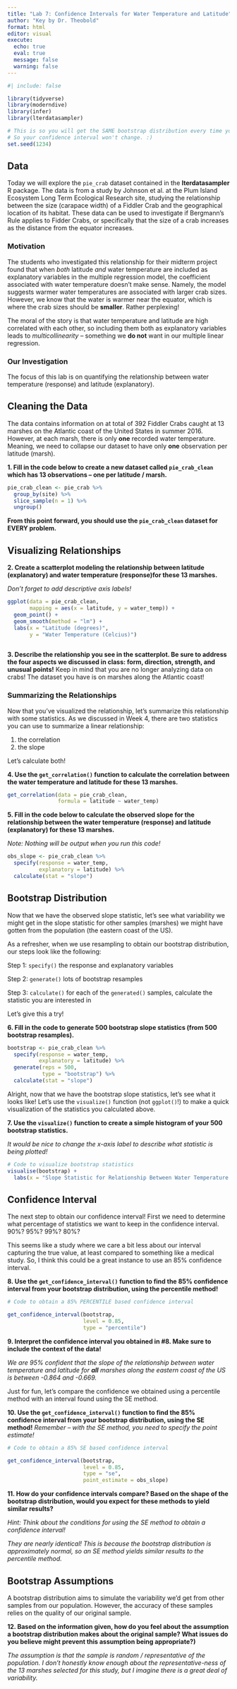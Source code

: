```yaml
---
title: "Lab 7: Confidence Intervals for Water Temperature and Latitude"
author: "Key by Dr. Theobold"
format: html
editor: visual
execute: 
  echo: true
  eval: true
  message: false
  warning: false
---
```


```r
#| include: false

library(tidyverse)
library(moderndive)
library(infer)
library(lterdatasampler)

# This is so you will get the SAME bootstrap distribution every time you run your code
# So your confidence interval won't change. :) 
set.seed(1234)
```

## Data

Today we will explore the `pie_crab` dataset contained in the **lterdatasampler** R package. The data is from a study by Johnson et al. at the Plum Island Ecosystem Long Term Ecological Research site, studying the relationship between the size (carapace width) of a Fiddler Crab and the geographical location of its habitat. These data can be used to investigate if Bergmann's Rule applies to Fidder Crabs, or specifically that the size of a crab increases as the distance from the equator increases.

### Motivation

The students who investigated this relationship for their midterm project found that when *both* latitude *and* water temperature are included as explanatory variables in the multiple regression model, the coefficient associated with water temperature doesn't make sense. Namely, the model suggests warmer water temperatures are associated with larger crab sizes. However, we know that the water is warmer near the equator, which is where the crab sizes should be **smaller**. Rather perplexing!

The moral of the story is that water temperature and latitude are high correlated with each other, so including them both as explanatory variables leads to *multicollinearity* -- something we **do not** want in our multiple linear regression.

### Our Investigation

The focus of this lab is on quantifying the relationship between water temperature (response) and latitude (explanatory).

## Cleaning the Data

The data contains information on at total of 392 Fiddler Crabs caught at 13 marshes on the Atlantic coast of the United States in summer 2016. However, at each marsh, there is only **one** recorded water temperature. Meaning, we need to collapse our dataset to have only **one** observation per latitude (marsh).

**1. Fill in the code below to create a new dataset called `pie_crab_clean` which has 13 observations -- one per latitude / marsh.**

```r
pie_crab_clean <- pie_crab %>% 
  group_by(site) %>% 
  slice_sample(n = 1) %>% 
  ungroup()
```

**From this point forward, you should use the `pie_crab_clean` dataset for EVERY problem.**

## Visualizing Relationships

**2. Create a scatterplot modeling the relationship between latitude (explanatory) and water temperature (response)for these 13 marshes.**

*Don't forget to add descriptive axis labels!*

```r
ggplot(data = pie_crab_clean, 
       mapping = aes(x = latitude, y = water_temp)) + 
  geom_point() +
  geom_smooth(method = "lm") +
  labs(x = "Latitude (degrees)", 
       y = "Water Temperature (Celcius)")
  
```

**3. Describe the relationship you see in the scatterplot. Be sure to address the four aspects we discussed in class: form, direction, strength, and unusual points!** Keep in mind that you are no longer analyzing data on crabs! The dataset you have is on marshes along the Atlantic coast!

### Summarizing the Relationships

Now that you've visualized the relationship, let's summarize this relationship with some statistics. As we discussed in Week 4, there are two statistics you can use to summarize a linear relationship:

1.  the correlation
2.  the slope

Let's calculate both!

**4. Use the `get_correlation()` function to calculate the correlation between the water temperature and latitude for these 13 marshes.**

```r
get_correlation(data = pie_crab_clean, 
                formula = latitude ~ water_temp)
```

**5. Fill in the code below to calculate the observed slope for the relationship between the water temperature (response) and latitude (explanatory) for these 13 marshes.**

*Note: Nothing will be output when you run this code!*

```r
obs_slope <- pie_crab_clean %>% 
  specify(response = water_temp, 
          explanatory = latitude) %>% 
  calculate(stat = "slope")
```

## Bootstrap Distribution

Now that we have the observed slope statistic, let's see what variability we might get in the slope statistic for other samples (marshes) we might have gotten from the population (the eastern coast of the US).

As a refresher, when we use resampling to obtain our bootstrap distribution, our steps look like the following:

Step 1: `specify()` the response and explanatory variables

Step 2: `generate()` lots of bootstrap resamples

Step 3: `calculate()` for each of the `generated()` samples, calculate the statistic you are interested in

Let's give this a try!

**6. Fill in the code to generate 500 bootstrap slope statistics (from 500 bootstrap resamples).**

```r
bootstrap <- pie_crab_clean %>% 
  specify(response = water_temp, 
          explanatory = latitude) %>% 
  generate(reps = 500, 
           type = "bootstrap") %>% 
  calculate(stat = "slope")
```

Alright, now that we have the bootstrap slope statistics, let's see what it looks like! Let's use the `visualize()` function (not `ggplot()`!) to make a quick visualization of the statistics you calculated above.

**7. Use the `visualize()` function to create a simple histogram of your 500 bootstrap statistics.**

*It would be nice to change the x-axis label to describe what statistic is being plotted!*

```r
# Code to visualize bootstrap statistics
visualise(bootstrap) + 
  labs(x = "Slope Statistic for Relationship Between Water Temperature and Latitude")
```

## Confidence Interval

The next step to obtain our confidence interval! First we need to determine what percentage of statistics we want to keep in the confidence interval. 90%? 95%? 99%? 80%?

This seems like a study where we care a bit less about our interval capturing the true value, at least compared to something like a medical study. So, I think this could be a great instance to use an 85% confidence interval.

**8. Use the `get_confidence_interval()` function to find the 85% confidence interval from your bootstrap distribution, using the percentile method!**

```r
# Code to obtain a 85% PERCENTILE based confidence interval

get_confidence_interval(bootstrap, 
                        level = 0.85, 
                        type = "percentile")

```

**9. Interpret the confidence interval you obtained in #8. Make sure to include the context of the data!**

*We are 95% confident that the slope of the relationship between water temperature and latitude for **all** marshes along the eastern coast of the US is between -0.864 and -0.669.*

Just for fun, let's compare the confidence we obtained using a percentile method with an interval found using the SE method.

**10. Use the `get_confidence_interval()` function to find the 85% confidence interval from your bootstrap distribution, using the SE method!** *Remember -- with the SE method, you need to specify the point estimate!*

```r
# Code to obtain a 85% SE based confidence interval

get_confidence_interval(bootstrap, 
                        level = 0.85, 
                        type = "se",
                        point_estimate = obs_slope)

```

**11. How do your confidence intervals compare? Based on the shape of the bootstrap distribution, would you expect for these methods to yield similar results?**

*Hint: Think about the conditions for using the SE method to obtain a confidence interval!*

*They are nearly identical! This is because the bootstrap distribution is approximately normal, so an SE method yields similar results to the percentile method.*

## Bootstrap Assumptions

A bootstrap distribution aims to simulate the variability we'd get from other samples from our population. However, the accuracy of these samples relies on the quality of our original sample.

**12. Based on the information given, how do you feel about the assumption a bootstrap distribution makes about the original sample? What issues do you believe might prevent this assumption being appropriate?)**

*The assumption is that the sample is random / representative of the population. I don't honestly know enough about the representative-ness of the 13 marshes selected for this study, but I imagine there is a great deal of variability.*
